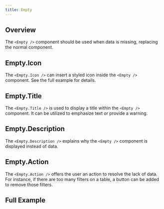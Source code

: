 ```yaml
---
title: Empty
---
```



## Overview

The `<Empty />` component should be used when data is missing, replacing the normal component.

## Empty.Icon

The `<Empty.Icon />` can insert a styled icon inside the `<Empty />` component. See the full example for details.

## Empty.Title

The `<Empty.Title />` is used to display a title within the `<Empty />` component. It can be utilized to emphasize text or provide a warning. 

## Empty.Description

The `<Empty.Description />` explains why the `<Empty />` component is displayed instead of data.

## Empty.Action

The `<Empty.Action />` offers the user an action to resolve the lack of data. For instance, if there are too many filters on a table, a button can be added to remove those filters.

## Full Example

<EmptyExample/>
